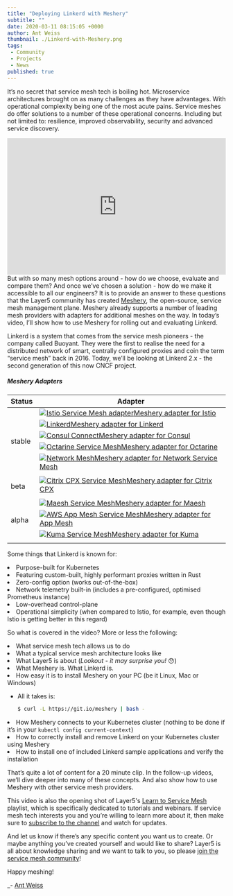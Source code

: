 ```yaml
---
title: "Deploying Linkerd with Meshery"
subtitle: ""
date: 2020-03-11 08:15:05 +0000
author: Ant Weiss
thumbnail: ./Linkerd-with-Meshery.png
tags:
 - Community
 - Projects
 - News
published: true
---
```



<BlogWrapper>

<span class="starting-letter">I</span>t’s no secret that service mesh tech is boiling hot. Microservice architectures brought on as many challenges as they have advantages. With operational complexity being one of the most acute pains. Service meshes do offer solutions to a number of these operational concerns. Including but not limited to: resilience, improved observability, security and advanced service discovery.
<div>
  <div>

<iframe width="100%" src="https://www.youtube.com/embed/MXQV-i-Hkf8" frameborder="0" 
    allow="accelerometer; autoplay; encrypted-media; gyroscope; picture-in-picture" 
    style="min-height: 315px; min-width: 280px; 
    "></iframe>
</div>
But with so many mesh options around - how do we choose, evaluate and compare them? And once we’ve chosen a solution - how do we make it accessible to all our engineers? It is to provide an answer to these questions that the Layer5 community has created <a href="/meshery">Meshery</a>, the open-source, service mesh management plane. Meshery already supports a number of leading mesh providers with adapters for additional meshes on the way. In today’s video, I’ll show how to use Meshery for rolling out and evaluating Linkerd.

 Linkerd is a system that comes from the service mesh pioneers - the company called Buoyant. They were the first to realise the need for a distributed network of smart, centrally configured proxies and coin the term “service mesh” back in 2016. Today, we’ll be looking at Linkerd 2.x - the second generation of this now CNCF project.
</div>
<div>
<h5>Meshery Adapters</h5>
    <table class="table-adapters">
        <thead class="hidden">
            <th>Status</th>
            <th>Adapter</th>
        </thead>
        <tbody>
        <tr>
            <td rowspan="7" class="stable-adapters">stable</td>
        </tr>
        <tr>
            <td><a href="https://github.com/layer5io/meshery-istio">
                <img src={istio} alt='Istio Service Mesh adapter' class="adapter-logo" />Meshery adapter for Istio</a> 
            </td>
        </tr>
        <tr>
            <td><a href="https://github.com/layer5io/meshery-linkerd">
                <img src={linkerd} alt='Linkerd' class="adapter-logo" />Meshery adapter for Linkerd</a> 
            </td>
        </tr>
        <tr>
            <td><a href="https://github.com/layer5io/meshery-consul">
                <img src={consul} alt='Consul Connect' class="adapter-logo" />Meshery adapter for Consul</a>
            </td>
        </tr>
        <tr>
            <td><a href="https://github.com/layer5io/meshery-octarine">
                <img src={octarine} alt='Octarine Service Mesh' class="adapter-logo" />Meshery adapter for Octarine</a> 
            </td>
        </tr>
        <tr>
            <td><a href="https://github.com/layer5io/meshery-nsm">
                <img src={nsm} alt='Network Mesh' class="adapter-logo" />Meshery adapter for Network Service Mesh</a>
            </td>
        </tr>
        <tr><td class="stable-adapters"></td></tr>
        <tr>
            <td rowspan="2" class="beta-adapters">beta</td>
            <td><a href="https://github.com/layer5io/meshery-cpx">
                <img src='https://encrypted-tbn0.gstatic.com/images?q=tbn:ANd9GcQksHj15DkID308qQw3cmkQrRULPxyzbVquSZVev-9dj1L6sPs-rQ&s' alt='Citrix CPX Service Mesh' class="adapter-logo" />Meshery adapter for Citrix CPX</a>
            </td>
        </tr>
        <tr><td class="beta-adapters"></td></tr>
        <tr>
            <td rowspan="6" class="alpha-adapters">alpha</td>
        </tr>
        <tr>
            <td><a href="https://github.com/layer5io/meshery-maesh">
                <img src='https://raw.githubusercontent.com/containous/maesh/master/docs/content/assets/img/maesh.png' alt='Maesh Service Mesh' class="adapter-logo" />Meshery adapter for Maesh</a>
            </td>
        </tr>
        <tr>
            <td><a href="https://github.com/layer5io/meshery-app-mesh">
                <img src={awsappmesh} alt='AWS App Mesh Service Mesh' class="adapter-logo" />Meshery adapter for App Mesh </a>
            </td>
        </tr>
        <tr>
            <td><a href="https://github.com/layer5io/meshery-kuma">
                <img src={kuma} alt='Kuma Service Mesh' class="adapter-logo" />Meshery adapter for Kuma</a>
            </td>
        </tr><tr>
        </tr>
        <tr><td class="alpha-adapters"></td></tr>
        </tbody>
    </table>
</div>

Some things that Linkerd is known for:

<li>Purpose-built for Kubernetes</li>
<li>Featuring custom-built, highly performant proxies written in Rust</li>
<li>Zero-config option (works out-of-the-box)</li>
<li>Network telemetry built-in (includes a pre-configured, optimised Prometheus instance)</li>
<li>Low-overhead control-plane</li>
<li>Operational simplicity (when compared to Istio, for example, even though Istio is getting better in this regard)</li>

So what is covered in the video? More or less the following:

<li>What service mesh tech allows us to do</li>
<li>What a typical service mesh architecture looks like</li>
<li>What Layer5 is about (<i>Lookout - it may surprise you!</i> 😯)</li>
<li>What Meshery is. What Linkerd is.</li>
<li>How easy it is to install Meshery on your PC (be it Linux, Mac or Windows)</li>
<ul><li>All it takes is: 

```sh
$ curl -L https://git.io/meshery | bash - 
```

</li></ul>
<li>How Meshery connects to your Kubernetes cluster (nothing to be done if it’s in your <code>kubectl config current-context</code>)</li>
<li>How to correctly install and remove Linkerd on your Kubernetes cluster using Meshery</li>
<li>How to install one of included Linkerd sample applications and verify the installation</li>

That’s quite a lot of content for a 20 minute clip. In the follow-up videos, we’ll dive deeper into many of these concepts. And also show how to use Meshery with other service mesh providers.

This video is also the opening shot of Layer5's [Learn to Service Mesh](https://www.youtube.com/playlist?list=PL3A-A6hPO2IN_HSU0pSfijBboiHggs5mC) playlist, which is specifically dedicated to tutorials and webinars. If service mesh tech interests you and you’re willing to learn more about it, then make sure to [subscribe to the channel](https://www.youtube.com/channel/UCFL1af7_wdnhHXL1InzaMvA?sub_confirmation=1) and watch for updates.

And let us know if there’s any specific content you want us to create. Or maybe anything you’ve created yourself and would like to share? Layer5 is all about knowledge sharing and we want to talk to you, so please [join the service mesh community](http://slack.layer5.io)!

Happy meshing!
<br />

_- [Ant Weiss](https://twitter.com/antweiss)

</BlogWrapper>
